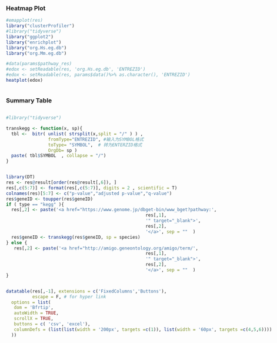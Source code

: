 <style>
  .superbigimage{
      #overflow-x:scroll;
      overflow-x : scroll; width : 1400px;
      white-space: nowrap;
  }

  .superbigimage img{
     max-width: none;
  }
  .image{
      #overflow-x:scroll;
      overflow-x : scroll; width : 1400px;
      white-space: nowrap;
  }

  .image img{
     max-width: none;
  }

  body {
      position: absolute;
      left: 0px;}

</style>


<div class="superbigimage">
### Heatmap Plot
```r
#emapplot(res) 
library("clusterProfiler")
#library("tidyverse")
library("ggplot2")
library("enrichplot")
library("org.Hs.eg.db")
library("org.Mm.eg.db")

#data(params$pathway_res)
#edox <- setReadable(res, 'org.Hs.eg.db', 'ENTREZID')
#edox <- setReadable(res, params$data()%>% as.character(), 'ENTREZID')
heatplot(edox)
```
</div>
### Summary Table



<div class="image">
```r
#library("tidyverse")

transkegg <- function(x, sp){
  tbl <-  bitr( unlist( strsplit(x,split = "/" ) ) ,
                fromType="ENTREZID", #输入为SYMBOL格式
                toType= "SYMBOL",  # 转为ENTERZID格式
                OrgDb= sp )
  paste( tbl$SYMBOL  , collapse = "/")
}


library(DT)
res <- res@result[order(res@result[,6]), ]
res[,c(5:7)] <- format(res[,c(5:7)], digits = 2 , scientific = T)
colnames(res)[5:7] <- c("p-value","adjusted p-value","q-value")
res$geneID <- toupper(res$geneID)
if ( type == "kegg" ){
  res[,2] <- paste('<a href="https://www.genome.jp/dbget-bin/www_bget?pathway:',
                                                     res[,1],
                                                     '" target="_blank">',
                                                     res[,2],
                                                     '</a>', sep = ""  )
  res$geneID <- transkegg(res$geneID, sp = species)                                                  
} else {
   res[,2] <- paste('<a href="http://amigo.geneontology.org/amigo/term/',
                                                     res[,1],
                                                     '" target="_blank">',
                                                     res[,2],
                                                     '</a>', sep = ""  )
}


datatable(res[,-1], extensions = c('FixedColumns','Buttons'),
          escape = F, # for hyper link
  options = list(
   dom = 'Bfrtip',
   autoWidth = TRUE,
   scrollX = TRUE,
   buttons = c( 'csv', 'excel'),
   columnDefs = (list(list(width = '200px', targets =c(1)), list(width = '60px', targets =c(4,5,6))))
  )) 
```

</div>
